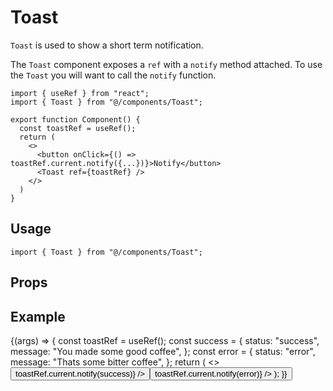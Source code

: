 
<Meta title="components/Toast" component={Toast} />

# Toast

`Toast` is used to show a short term notification.

The `Toast` component exposes a `ref` with a `notify` method attached. To use the `Toast` you will want to call the `notify` function.

```tsx
import { useRef } from "react";
import { Toast } from "@/components/Toast";

export function Component() {
  const toastRef = useRef();
  return (
    <>
      <button onClick={() => toastRef.current.notify({...})}>Notify</button>
      <Toast ref={toastRef} />
    </>
  )
}
```

## Usage

```tsx
import { Toast } from "@/components/Toast";
```

## Props

<ArgsTable component={Toast} />

## Example

<Canvas>
  <Story name="Default">
    {(args) => {
      const toastRef = useRef();
      const success = {
        status: "success",
        message: "You made some good coffee",
      };
      const error = {
        status: "error",
        message: "Thats some bitter coffee",
      };
      return (
        <>
          <Button
            title="Successful toast"
            onClick={() => toastRef.current.notify(success)}
          />
          <Button
            title="Error toast"
            onClick={() => toastRef.current.notify(error)}
          />
          <Toast ref={toastRef} />
        </>
      );
    }}
  </Story>
</Canvas>
